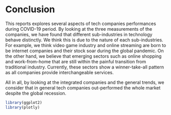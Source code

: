 # Conclusion

This reports explores several aspects of tech companies performances during COVID-19 period. By looking at the three measurements of the companies, we have found that different sub-industries in technology behave distinctly. We think this is due to the nature of each sub-industries. For example, we think video game industry and online streaming are born to be internet companies and their stock soar during the global pandemic. On the other hand, we believe that emerging sectors such as online shopping and work-from-home that are still within the painful transition from traditional industry. Currently, these sectors show a winner-take-all pattern as all companies provide interchangeable services.

All in all, by looking at the integrated companies and the general trends, we consider that in general tech companies out-performed the whole market despite the global recession. 

```r
library(ggplot2)
library(plotly)
```